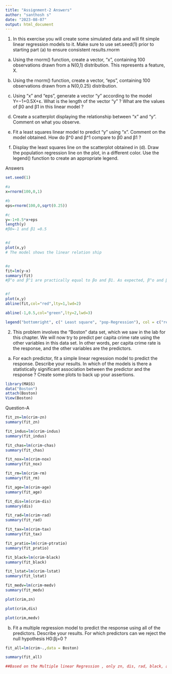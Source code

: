 ---
title: "Assignment-2 Answers"
author: "santhosh s"
date: "2023-08-07"
output: html_document
---

1. In this exercise you will create some simulated data and will fit simple linear regression models to it. Make sure to use set.seed(1) prior to starting part (a) to ensure consistent results.rnorm

a.	Using the rnorm() function, create a vector, “x”, containing 100 observations drawn from a N(0,1) distribution. This represents a feature, X.
b.	Using the rnorm() function, create a vector, “eps”, containing 100 observations drawn from a N(0,0.25) distribution.
c.	Using “x” and “eps”, generate a vector “y” according to the model
Y=−1+0.5X+ε.
What is the length of the vector “y” ? What are the values of β0 and β1 in this linear model ?
 
d.	Create a scatterplot displaying the relationship between “x” and “y”. Comment on what you observe.

e.	Fit a least squares linear model to predict “y” using “x”. Comment on the model obtained. How do β^0 and β^1 compare to β0 and β1 ?

f.	Display the least squares line on the scatterplot obtained in (d). Draw the population regression line on the plot, in a different color. Use the legend() function to create an appropriate legend.

Answers
```{r}
set.seed(1)

#a
x=rnorm(100,0,1)

#b
eps=rnorm(100,0,sqrt(0.25))

#c
y=-1+0.5*x+eps
length(y)
#β0=-1 and β1 =0.5


#d
plot(x,y)
# The model shows the linear relation ship


#e
fit=lm(y~x)
summary(fit)
#β^o and β^1 are practically equal to βo and β1. As expected, β^o and β^1 are statistically significant 


#f
plot(x,y)
abline(fit,col="red",lty=1,lwd=2)

abline(-1,0.5,col="green",lty=2,lwd=3)

legend("bottomright", c(" Least square", "pop-Regression"), col = c("red", "green"), lty = c(1, 2))


```


2.  This problem involves the “Boston” data set, which we saw in the lab for this chapter. We will now try to predict per capita crime rate using the other variables in this data set. In other words, per capita crime rate is the response, and the other variables are the predictors.
a.	For each predictor, fit a simple linear regression model to predict the response. Describe your results. In which of the models is there a statistically significant association between the predictor and the response ? Create some plots to back up your assertions.

```{r}
library(MASS)
data("Boston")
attach(Boston)
View(Boston)


```
Question-A

```{r}
fit_zn=lm(crim~zn)
summary(fit_zn)
```

```{r}
fit_indus=lm(crim~indus)
summary(fit_indus)
```

```{r}
fit_chas=lm(crim~chas)
summary(fit_chas)
```
```{r}
fit_nox=lm(crim~nox)
summary(fit_nox)
```
```{r}
fit_rm=lm(crim~rm)
summary(fit_rm)
```

```{r}
fit_age=lm(crim~age)
summary(fit_age)
```
```{r}
fit_dis=lm(crim~dis)
summary(dis)
```
```{r}
fit_rad=lm(crim~rad)
summary(fit_rad)
```
```{r}
fit_tax=lm(crim~tax)
summary(fit_tax)
```
```{r}
fit_pratio=lm(crim~ptratio)
summary(fit_pratio)
```
```{r}
fit_black=lm(crim~black)
summary(fit_black)
```
```{r}
fit_lstat=lm(crim~lstat)
summary(fit_lstat)
```
```{r}
fit_medv=lm(crim~medv)
summary(fit_medv)

plot(crim,zn)

plot(crim,dis)

plot(crim,medv)
```


b.	Fit a multiple regression model to predict the response using all of the predictors. Describe your results. For which predictors can we reject the null hypothesis H0:βj=0 ?

```{r}
fit_all=lm(crim~.,data = Boston)

summary(fit_all)

##Based on the Multiple linear Regression , only zn, dis, rad, black, and medv have a significant association with crim (p-value is below 0.05) which means we can reject the null hypothesis
```




